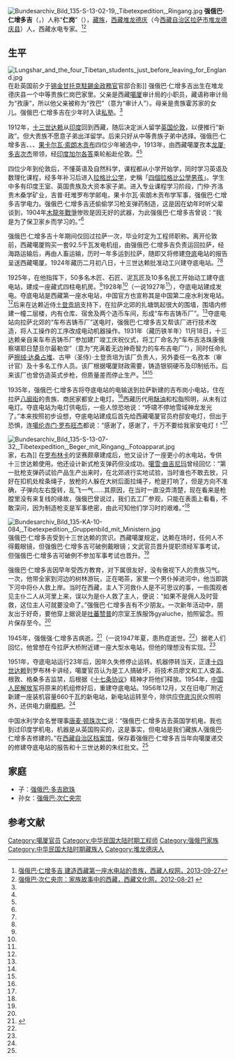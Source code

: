 [[File:Bundesarchiv_Bild_135-S-13-02-19,_Tibetexpedition,_Ringang.jpg|thumb]]
'''强俄巴·仁增多吉'''（{{bo|z=བྱང་ངོས་པ རིག་འཛིན་རྡོ་རྗེ|w=byang ngos pa rig 'dzin rdo rje}}，{{bd|？||1945年|}}）人称“'''仁岗'''”（{{bo|z=བྱང་ངོས་པ|w=rin sgang}}），[[藏族|藏族]]，[[西藏|西藏]][[堆龙德庆|堆龙德庆]]（今[[西藏自治区|西藏自治区]][[拉萨市|拉萨市]][[堆龙德庆县|堆龙德庆县]]）人，西藏水电专家。<ref name=xzrqw>[http://www.tibet328.cn/09/03/201309/t20130927_403421.htm 强俄巴·仁增多吉 建造西藏第一座水电站的贵族，西藏人权网，2013-09-27]</ref><ref name=xzwhw>[http://www.tibetculture.net/2012zjxh/lszc/201212/t20121224_1837250.html 强俄巴·次仁央宗：家族故事中的西藏，西藏文化网，2012-08-21] {{webarchive|url=https://web.archive.org/web/20150417192332/http://www.tibetculture.net/2012zjxh/lszc/201212/t20121224_1837250.html |date=2015-04-17 }}</ref>

==生平==
[[File:Lungshar_and_the_four_Tibetan_students_just_before_leaving_for_England.jpg|thumb]]在赴英国前夕于[[锡金|锡金]][[甘托克|甘托克]][[駐錫金政務官|駐錫金政務官]]官邸合影]]
强俄巴·仁增多吉出生在堆龙德庆县一个中等贵族仁岗巴家里。父亲是西藏[[噶厦|噶厦]]审计局的小职员，藏语称审计局为“孜康”，所以他父亲被称为“孜巴”（意为“审计人”）。母亲是贵族霍苏家的女儿。强俄巴·仁增多吉在少年时入读[[私塾|私塾]]。<ref name=xzrqw/>

1912年，[[十三世达赖|十三世达赖]]从[[印度|印度]]回到西藏，随后决定派人留学[[英国|英国]][[伦敦|伦敦]]，以便推行“新政”。但大贵族不愿意子弟出洋留学。后来只好从中等贵族子弟中选择。强俄巴·仁增多吉、{{link-fr|門仲·齊洛貴木桑|Möndro}}、{{link-fr|吉普·旺堆羅布|Kyibu II}}、[[果卡尔·索朗杰布|果卡尔瓦·索朗木贡布]]四位少年被选中，1913年，由西藏噶厦孜本[[龙厦·多吉次杰|龙厦·多吉次杰]]带领，经[[印度|印度]][[加尔各答|加尔各答]]乘轮船赴伦敦。<ref name=xzrqw/><ref name=xzwhw/>

四位少年到伦敦后，不懂英语及自然科学，课程都从小学开始学，同时学习英语及数理化课程，经多年补习后进入[[拉格比公学|拉格比公学]]，史稱「[[四個拉格比公學男孩|四個拉格比公學男孩]]」。学生中多有印度王室、英国贵族及大资本家子弟。进入专业课程学习阶段，门仲·齐洛贵木桑学矿业，吉普·旺堆罗布学邮电，果卡尔瓦·索朗木贡布学军事，强俄巴·仁增多吉学电力。强俄巴·仁增多吉还偷偷学习枪支弹药制造，这是因在幼年时听父辈谈到，1904年[[英國侵藏戰爭|木龍年戰爭]]惨败是因无好的武器，为此强俄巴·仁增多吉曾说：“我是为了保卫家乡而学习的。”<ref name=xzrqw/>

强俄巴·仁增多吉十年期间仅回过拉萨一次，毕业时定为工程师职称。离开伦敦前，西藏噶厦购买一套92.5千瓦发电机组，由强俄巴·仁增多吉负责运回拉萨，经海路运输后，再由人畜运输，历时一年多运到拉萨，随即又将修建[[夺底沟|夺底]]电站的报告呈送西藏噶厦。1924年藏历二月初八日，十三世达赖批准动工兴建夺底电站。<ref name=xzrqw/><ref name=tang/>

1925年，在他指挥下，50多名木匠、石匠、泥瓦匠及10多名民工开始动工建夺底电站，建成一座藏式四柱电机房。<ref name=xzrqw/>1928年<ref name=xzrqw/>（一说1927年<ref name=tang/>），夺底电站建成发电。夺底电站是西藏第一座水电站，中国官方也宣称其是中国第二座水利发电站。<ref name=xzwhw/>后来在达赖近侍[[土登贡培|土登贡培]]支持下，在拉萨北郊的扎塘筑起很大的围墙，围墙内修建一幢二层楼，内有仓库、宿舍及两个造币车间，形成“车布吉铸币厂”。<ref name=tang/>夺底电站向拉萨北郊的“车布吉铸币厂”送电时，强俄巴·仁增多吉又帮该厂进行技术改造，将人工操作的工序改成电动机器操作。1931年（藏历铁羊年）11月18日，十三达赖亲自来车布吉铸币厂参加建厂竣工庆祝仪式，将工厂命名为“车布吉洛珠康俄察堪耶日楚旦尔最勒空”（意为“充满着无边神奇智力的车布吉电厂”），同时任命扎萨[[擦绒·达桑占堆|擦绒·达桑占堆]]、古甲（圣侍）·土登贡培为该厂负责人，另外委任一名孜本（审计官）及十多名工作人员。该厂根据噶厦财政需要，铸造银铜硬币及印制纸币。后来该厂也曾仿造英式步枪，但质量差而停止生产。<ref name=xzrqw/><ref name=tang/>

1935年，强俄巴·仁增多吉将夺底电站的电输送到拉萨新建的吉布岗小电站，住在拉萨[[八廓街|八廓街]]的贵族、商民家都安上电灯。<ref name=tang/>西藏历代用[[酥油|酥油]]和松脂照明，从未有过电灯。夺底电站为电灯供电后，一些人惊恐地说：“呼啸不停地雪域神龙发光了。”本来按照初步设想，夺底电站建成后首先给西藏噶厦官员府邸安电灯，但出于恐惧，连[[噶伦|噶伦]][[赤门·罗布旺杰|赤门·罗布旺杰]]都说：“感谢了，感谢了，千万不要给我家安电灯！”<ref name=xzrqw/>

[[File:Bundesarchiv_Bild_135-S-13-07-32,_Tibetexpedition,_Beger_mit_Ringang,_Fotoapparat.jpg|thumb]]家{{le|布魯諾·貝格爾|Bruno Beger}}，右為{{link-fr|車仁•晉美|Jigmé Taring}}]]
在[[罗布林卡|罗布林卡]]的坚赛颇章建成后，他又设计了一座更小的水电站，专供十三世达赖使用。他还设计新式枪支弹药但没成功。[[噶雪·曲吉尼玛|噶雪·曲吉尼玛]]曾经回忆：“第一批枪支弹药试验产品生产出来时，在北郊进行实地试验，当时谁也不敢去放，只好在扣机处栓条绳子，放枪的人躲在大树后面拉绳子，枪是打响了，但是方向不准确，子弹向左右旋转，乱飞一气……其原因，在当时一直没弄清楚，现在看来是枪膛里没有来复线的缘故，强俄巴曾说过，我们去工厂参观，只能在表面上看看，不敢深问，因为制造枪支是军事绝密，由此可知他们学习时的艰难。”<ref name=xzrqw/>

[[File:Bundesarchiv_Bild_135-KA-10-084,_Tibetexpedition,_Gruppenbild_mit_Ministern.jpg|thumb]]
强俄巴·仁增多吉受到十三世达赖的赏识。西藏噶厦规定，达赖在场时，任何人不得戴眼镜，但强俄巴·仁增多吉可破例戴眼镜；文武官员晋升提职须经军事考试，但强俄巴·仁增多吉可破例不参加军事考试也晋升。<ref name=xzrqw/>

强俄巴·仁增多吉因早年受西方教育，对下属很友好，没有傲视下人的贵族习气。一次，他带全家到河边的树林游玩，正在喝茶，家里一个男仆掉进河中，他当即跳下河中将仆人救上岸。当时在西藏，主人下河救仆人是不可思议的事，一些围观者见主仆二人从河里上来，误以为是仆人救了主人，便说：“如果不是佣人及时营救，这位主人可就要没命了。”强俄巴·仁增多吉有不少朋友。一次新年活动中，朋友出于好奇，要他穿上据说是[[吐蕃|吐蕃]][[赞普|赞普]]的宗室王族服饰gyaluche，拍照留念。照片保存至今。<ref name=xzrqw/>

1945年，强俄强·仁增多吉病逝。<ref name=tang>{{Cite web |url=http://www.chinatibetnews.com/2014/0122/1320085.shtml |title=唐麦·顿珠次仁，我所知道的拉萨建水电站经过，中国西藏(中文版)2002年04期 |access-date=2015-04-17 |archive-url=https://web.archive.org/web/20150417225923/http://www.chinatibetnews.com/2014/0122/1320085.shtml |archive-date=2015-04-17 |dead-url=no }}</ref>（一说1947年夏，患热症逝世。<ref name=xzrqw/>）据老人们回忆，他曾想在今拉萨大桥附近建一座大型水电站，但他的理想没有实现。<ref name=xzrqw/>

1951年，夺底电站运行23年后，因年久失修停止运转。机器停转当天，正逢[[十四世达赖|十四世达赖]]到罗布林卡讲经，噶厦官员认为是工人搞破坏，将技术员廖文和工人查盖、根敦、格桑多吉监禁，后根据《[[十七条协议|十七条协议]]》精神才将他们释放。1954年，[[中国人民解放军|中国人民解放军]]将原来的机组修好后，重建夺底电站。1956年12月，又在旧电厂附近新建一座装机容量660千瓦的新电站，新电站运转至今，除供应[[夺底沟|夺底沟]]民众照明外，还供电力磨[[糌粑|糌粑]]。<ref name=xzrqw/>

中国水利学会名誉理事[[唐麦·顿珠次仁|唐麦·顿珠次仁]]说：“强俄巴·仁增多吉去英国学机电，我也到过印度学机电，机器是从英国购买的，这是事实，但电站是我们藏族人强俄巴·仁增多吉修建的。”在[[西藏自治区档案馆|西藏自治区档案馆]]，保存着强俄巴·仁增多吉当年向噶厦递交的修建夺底电站的报告和十三世达赖的朱红批文。<ref name=xzrqw/>

==家庭==
*子：[[强俄巴·多吉欧珠|强俄巴·多吉欧珠]]
*孙女：[[强俄巴·次仁央宗|强俄巴·次仁央宗]]

==参考文献==
{{commonscat|Ringang}}
{{reflist}}

[[Category:噶厦官员|Category:噶厦官员]]
[[Category:中华民国大陆时期工程师|Category:中华民国大陆时期工程师]]
[[Category:强俄巴家族|Category:强俄巴家族]]
[[Category:中华民国大陆时期藏族人|Category:中华民国大陆时期藏族人]]
[[Category:堆龙德庆人|Category:堆龙德庆人]]